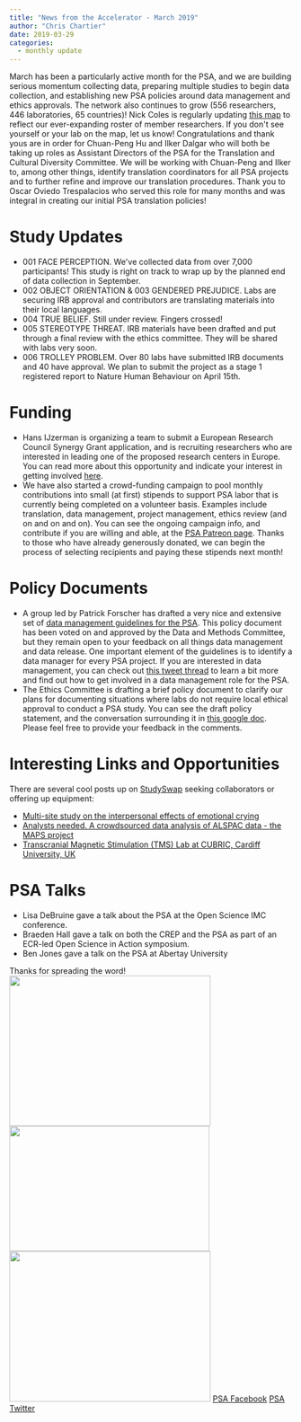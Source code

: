 ```yaml
---
title: "News from the Accelerator - March 2019"
author: "Chris Chartier"
date: 2019-03-29
categories:
  - monthly update
---
```


March has been a particularly active month for the PSA, and we are
building serious momentum collecting data, preparing multiple studies to
begin data collection, and establishing new PSA policies around data
management and ethics approvals. The network also continues to grow (556
researchers, 446 laboratories, 65 countries)! Nick Coles is regularly
updating [this
map](https://nicholas-coles.shinyapps.io/PSA_Map_Prototype/){target="_blank"} to reflect our ever-expanding roster of
member researchers. If you don\'t see yourself or your lab on the map,
let us know! Congratulations and thank yous are in order for Chuan-Peng
Hu and Ilker Dalgar who will both be taking up roles as Assistant
Directors of the PSA for the Translation and Cultural Diversity
Committee. We will be working with Chuan-Peng and Ilker to, among other
things, identify translation coordinators for all PSA projects and to
further refine and improve our translation procedures. Thank you to
Oscar Oviedo Trespalacios who served this role for many months and was
integral in creating our initial PSA translation policies!

# **Study Updates**

-   001 FACE PERCEPTION. We\'ve collected data from over 7,000
    participants! This study is right on track to wrap up by the planned
    end of data collection in September.
-   002 OBJECT ORIENTATION & 003 GENDERED PREJUDICE. Labs are securing
    IRB approval and contributors are translating materials into their
    local languages.
-   004 TRUE BELIEF. Still under review. Fingers crossed!
-   005 STEREOTYPE THREAT. IRB materials have been drafted and put
    through a final review with the ethics committee. They will be
    shared with labs very soon.
-   006 TROLLEY PROBLEM. Over 80 labs have submitted IRB documents and
    40 have approval. We plan to submit the project as a stage 1
    registered report to Nature Human Behaviour on April 15th.

# Funding

-   Hans IJzerman is organizing a team to submit a European Research
    Council Synergy Grant application, and is recruiting researchers who
    are interested in leading one of the proposed research centers in
    Europe. You can read more about this opportunity and indicate your
    interest in getting involved
    [here](https://docs.google.com/forms/d/e/1FAIpQLSe3N6bTMXcNa3F4BhLcfo3IZ8v-ITGgRHqMSm_M8QPKb2TrNA/viewform){target="_blank"
    rel="noopener noreferrer"}.
-   We have also started a crowd-funding campaign to pool monthly
    contributions into small (at first) stipends to support PSA labor
    that is currently being completed on a volunteer basis. Examples
    include translation, data management, project management, ethics
    review (and on and on and on). You can see the ongoing campaign
    info, and contribute if you are willing and able, at the [PSA
    Patreon page](https://www.patreon.com/psysciacc){target="_blank"
    rel="noopener noreferrer"}. Thanks to those who have already
    generously donated, we can begin the process of selecting recipients
    and paying these stipends next month!

# Policy Documents

-   A group led by Patrick Forscher has drafted a very nice and
    extensive set of [data management guidelines for the
    PSA](https://psyarxiv.com/buqyc){target="_blank"
    rel="noopener noreferrer"}. This policy document has been voted on
    and approved by the Data and Methods Committee, but they remain open
    to your feedback on all things data management and data release. One
    important element of the guidelines is to identify a data manager
    for every PSA project. If you are interested in data management, you
    can check out [this tweet
    thread](https://twitter.com/PsySciAcc/status/1108415904851918851){target="_blank"
    rel="noopener noreferrer"} to learn a bit more and find out how to
    get involved in a data management role for the PSA.
-   The Ethics Committee is drafting a brief policy document to clarify
    our plans for documenting situations where labs do not require local
    ethical approval to conduct a PSA study. You can see the draft
    policy statement, and the conversation surrounding it in [this
    google
    doc](https://docs.google.com/document/d/1DgOS6Q2X9ICpjM_DBHW506-sAlUjIvmxV1I0bdTt_iU/edit){target="_blank"
    rel="noopener noreferrer"}. Please feel free to provide your
    feedback in the comments.

# Interesting Links and Opportunities

There are several cool posts up on
[StudySwap](https://osf.io/view/StudySwap/){target="_blank"
rel="noopener noreferrer"} seeking collaborators or offering up
equipment:

-   [Multi-site study on the interpersonal effects of emotional
    crying](https://osf.io/qp58b/){target="_blank"
    rel="noopener noreferrer"}
-   [Analysts needed. A crowdsourced data analysis of ALSPAC data - the
    MAPS project](https://osf.io/m7nrf/)
-   [Transcranial Magnetic Stimulation (TMS) Lab at CUBRIC, Cardiff
    University, UK](https://osf.io/8v75j/)

# PSA Talks

-   Lisa DeBruine gave a talk about the PSA at the Open Science IMC
    conference.
-   Braeden Hall gave a talk on both the CREP and the PSA as part of an
    ECR-led Open Science in Action symposium.
-   Ben Jones gave a talk on the PSA at Abertay University

Thanks for spreading the word!
![](https://pbs.twimg.com/media/D1hoOPMWsAEUpvZ.jpg){width="358"
height="268"}
![](https://pbs.twimg.com/media/D2N0kAWX4AA2krq.jpg){width="356"
height="223"}
![](https://pbs.twimg.com/media/D00dnW2X4AA0t6p.jpg){width="358"
height="268"} [PSA
Facebook](https://www.facebook.com/psysciacc/){target="_blank"
rel="noopener noreferrer"} [PSA
Twitter](https://twitter.com/PsySciAcc){target="_blank"
rel="noopener noreferrer"}

